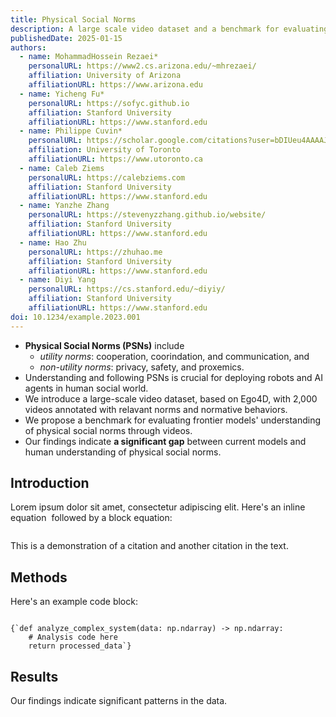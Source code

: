 ```yaml
---
title: Physical Social Norms
description: A large scale video dataset and a benchmark for evaluating frontier models' understanding of physical social norms through videos.
publishedDate: 2025-01-15
authors:
  - name: MohammadHossein Rezaei*
    personalURL: https://www2.cs.arizona.edu/~mhrezaei/
    affiliation: University of Arizona
    affiliationURL: https://www.arizona.edu
  - name: Yicheng Fu*
    personalURL: https://sofyc.github.io
    affiliation: Stanford University
    affiliationURL: https://www.stanford.edu
  - name: Philippe Cuvin*
    personalURL: https://scholar.google.com/citations?user=bDIUeu4AAAAJ&hl=en
    affiliation: University of Toronto
    affiliationURL: https://www.utoronto.ca
  - name: Caleb Ziems
    personalURL: https://calebziems.com
    affiliation: Stanford University
    affiliationURL: https://www.stanford.edu
  - name: Yanzhe Zhang
    personalURL: https://stevenyzzhang.github.io/website/
    affiliation: Stanford University
    affiliationURL: https://www.stanford.edu
  - name: Hao Zhu
    personalURL: https://zhuhao.me
    affiliation: Stanford University
    affiliationURL: https://www.stanford.edu
  - name: Diyi Yang
    personalURL: https://cs.stanford.edu/~diyiy/
    affiliation: Stanford University
    affiliationURL: https://www.stanford.edu
doi: 10.1234/example.2023.001
---
```



* **Physical Social Norms (PSNs)** include
    * *utility norms*: cooperation, coorindation, and communication, and
    * *non-utility norms*: privacy, safety, and proxemics.
* Understanding and following PSNs is crucial for deploying robots and AI agents in human social world.
* We introduce a large-scale video dataset, based on Ego4D, with 2,000 videos annotated with relavant norms and normative behaviors.
* We propose a benchmark for evaluating frontier models' understanding of physical social norms through videos.
* Our findings indicate **a significant gap** between current models and human understanding of physical social norms.

## Introduction

Lorem ipsum dolor sit amet, consectetur adipiscing elit. Here's an inline 
equation <Math>{"E = mc^2"}</Math> followed by a block equation:

<Math block>
  {"\\frac{\\partial f}{\\partial x} = \\lim_{h \\to 0} \\frac{f(x + h) - f(x)}{h}"}
</Math>

This is a demonstration of a citation<Citation id="smith2023groundbreaking" /> 
and another citation<Citation id="johnson2023developments" /> in the text.

## Methods

Here's an example code block:

<Code language="python">
{`def analyze_complex_system(data: np.ndarray) -> np.ndarray:
    # Analysis code here
    return processed_data`}
</Code>

## Results

Our findings indicate significant patterns in the data.

<Bibliography />